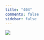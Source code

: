 ```yaml
---
title: "404"
comments: false
sidebar: false
---
```


:::{.column-screen}
![](img/404_error.png){fig-align="center"}
:::